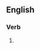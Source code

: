 ==English==

===Verb===
{{head|en|present participle}}

# {{present participle of|submerge|lang=en|nocat=1}}